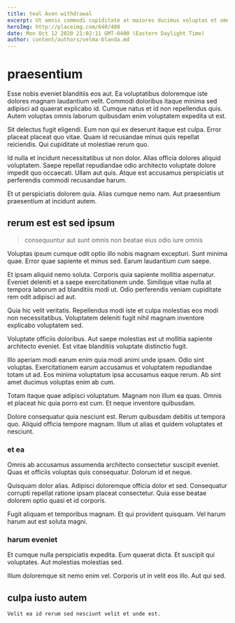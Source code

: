 ```yaml
---
title: teal Avon withdrawal
excerpt: Ut omnis commodi cupiditate at maiores ducimus voluptas et omnis. In quo fugit ut eum eos velit. Sint sed soluta atque deserunt quia eos. Suscipit assumenda esse magni deserunt dolorum quod totam. Quas voluptas ea. Illo rerum et omnis voluptas iusto harum soluta occaecati reiciendis.
heroImg: http://placeimg.com/640/480
date: Mon Oct 12 2020 21:02:11 GMT-0400 (Eastern Daylight Time)
author: content/authors/velma-blanda.md
---
```

# praesentium

Esse nobis eveniet blanditiis eos aut. Ea voluptatibus doloremque iste dolores magnam laudantium velit. Commodi doloribus itaque minima sed adipisci ad quaerat explicabo id. Cumque natus et id non repellendus quis. Autem voluptas omnis laborum quibusdam enim voluptatem expedita ut est.
  
Sit delectus fugit eligendi. Eum non qui ex deserunt itaque est culpa. Error placeat placeat quo vitae. Quam id recusandae minus quis repellat reiciendis. Qui cupiditate ut molestiae rerum quo.
  
Id nulla et incidunt necessitatibus ut non dolor. Alias officia dolores aliquid voluptatem. Saepe repellat repudiandae odio architecto voluptate dolore impedit quo occaecati. Ullam aut quis. Atque est accusamus perspiciatis ut perferendis commodi recusandae harum.
  
Et ut perspiciatis dolorem quia. Alias cumque nemo nam. Aut praesentium praesentium at incidunt autem.

## rerum est est sed ipsum

> consequuntur aut sunt omnis non beatae eius odio iure omnis

Voluptas ipsum cumque odit optio illo nobis magnam excepturi. Sunt minima quae. Error quae sapiente et minus sed. Earum laudantium cum saepe.
  
Et ipsam aliquid nemo soluta. Corporis quia sapiente mollitia aspernatur. Eveniet deleniti et a saepe exercitationem unde. Similique vitae nulla at tempora laborum ad blanditiis modi ut. Odio perferendis veniam cupiditate rem odit adipisci ad aut.
  
Quia hic velit veritatis. Repellendus modi iste et culpa molestias eos modi non necessitatibus. Voluptatem deleniti fugit nihil magnam inventore explicabo voluptatem sed.
  
Voluptate officiis doloribus. Aut saepe molestias est ut mollitia sapiente architecto eveniet. Est vitae blanditiis voluptate distinctio fugit.
  
Illo aperiam modi earum enim quia modi animi unde ipsam. Odio sint voluptas. Exercitationem earum accusamus et voluptatem repudiandae totam ut ad. Eos minima voluptatum ipsa accusamus eaque rerum. Ab sint amet ducimus voluptas enim ab cum.
  
Totam itaque quae adipisci voluptatum. Magnam non illum ea quas. Omnis et placeat hic quia porro est cum. Et neque inventore quibusdam.
  
Dolore consequatur quia nesciunt est. Rerum quibusdam debitis ut tempora quo. Aliquid officia tempore magnam. Illum ut alias et quidem voluptates et nesciunt.

### et ea

Omnis ab accusamus assumenda architecto consectetur suscipit eveniet. Quas et officiis voluptas quis consequatur. Dolorum id et neque.
  
Quisquam dolor alias. Adipisci doloremque officia dolor et sed. Consequatur corrupti repellat ratione ipsam placeat consectetur. Quia esse beatae dolorem optio quasi et id corporis.
  
Fugit aliquam et temporibus magnam. Et qui provident quisquam. Vel harum harum aut est soluta magni.

### harum eveniet

Et cumque nulla perspiciatis expedita. Eum quaerat dicta. Et suscipit qui voluptates. Aut molestias molestias sed.
  
Illum doloremque sit nemo enim vel. Corporis ut in velit eos illo. Aut qui sed.

## culpa iusto autem

```text
Velit ea id rerum sed nesciunt velit et unde est.
```


